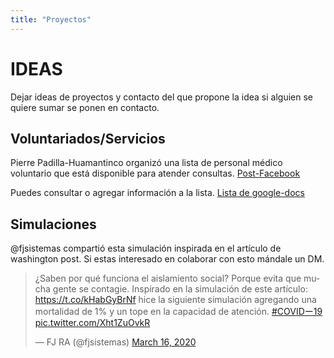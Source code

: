 ```yaml
---
title: "Proyectos"
---
```


# IDEAS

Dejar ideas de proyectos y contacto del que propone la idea si alguien se quiere sumar se ponen en contacto. 

## Voluntariados/Servicios

Pierre Padilla-Huamantinco organizó una lista de personal médico voluntario que está disponible para atender consultas.  [Post-Facebook](https://www.facebook.com/pierre.padilla/posts/10218763295786247?comment_id=10218775110481607&notif_id=1584453404437361&notif_t=mentions_comment)

Puedes consultar o agregar información a la lista.  [Lista de google-docs](https://docs.google.com/spreadsheets/d/1Ol06VJ6KD0GcRtjmWy_e58ZxY2yngEawJN9S8GW26Mw/edit?fbclid=IwAR2PS3VXDh2ZEcbzOArZWVD-3bpQdNyPoxt-kI3rAN_8k6BtrBIu7te0QK4#gid=0)


## Simulaciones

@fjsistemas compartió esta simulación inspirada en el artículo de washington post. Si estas interesado en colaborar con esto mándale un DM. 

<blockquote class="twitter-tweet"><p lang="es" dir="ltr">¿Saben por qué funciona el aislamiento social? Porque evita que mucha gente se contagie. Inspirado en la simulación de este artículo: <a href="https://t.co/kHabGyBrNf">https://t.co/kHabGyBrNf</a> hice la siguiente simulación agregando una mortalidad de 1% y un tope en la capacidad de atención. <a href="https://twitter.com/hashtag/COVID%E3%83%BC19?src=hash&amp;ref_src=twsrc%5Etfw">#COVIDー19</a> <a href="https://t.co/Xht1ZuOvkR">pic.twitter.com/Xht1ZuOvkR</a></p>&mdash; FJ RA (@fjsistemas) <a href="https://twitter.com/fjsistemas/status/1239390168848707585?ref_src=twsrc%5Etfw">March 16, 2020</a></blockquote> <script async src="https://platform.twitter.com/widgets.js" charset="utf-8"></script>

